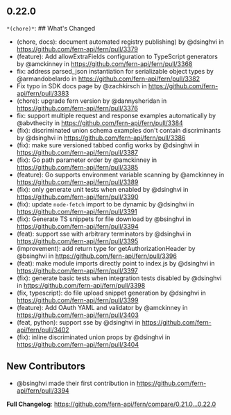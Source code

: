 ## 0.22.0
`*(chore)*`: ## What's Changed
* (chore, docs): document automated registry publishing) by @dsinghvi in https://github.com/fern-api/fern/pull/3379
* (feature): Add allowExtraFields configuration to TypeScript generators by @amckinney in https://github.com/fern-api/fern/pull/3368
* fix: address parsed_json instantiation for serializable object types by @armandobelardo in https://github.com/fern-api/fern/pull/3382
* Fix typo in SDK docs page by @zachkirsch in https://github.com/fern-api/fern/pull/3383
* (chore): upgrade fern version by @dannysheridan in https://github.com/fern-api/fern/pull/3376
* fix: support multiple request and response examples automatically by @abvthecity in https://github.com/fern-api/fern/pull/3384
* (fix): discriminated union schema examples don't contain discriminants by @dsinghvi in https://github.com/fern-api/fern/pull/3386
* (fix): make sure versioned tabbed config works by @dsinghvi in https://github.com/fern-api/fern/pull/3387
* (fix): Go path parameter order by @amckinney in https://github.com/fern-api/fern/pull/3385
* (feature): Go supports environment variable scanning by @amckinney in https://github.com/fern-api/fern/pull/3389
* (fix): only generate unit tests when enabled by @dsinghvi in https://github.com/fern-api/fern/pull/3390
* (fix): update `node-fetch` import to be dynamic by @dsinghvi in https://github.com/fern-api/fern/pull/3391
* (fix): Generate TS snippets for file download by @bsinghvi in https://github.com/fern-api/fern/pull/3394
* (feat): support sse with arbitrary terminators by @dsinghvi in https://github.com/fern-api/fern/pull/3395
* (improvement): add return type for getAuthorizationHeader by @bsinghvi in https://github.com/fern-api/fern/pull/3396
* (feat): make module imports directly point to index.js by @dsinghvi in https://github.com/fern-api/fern/pull/3397
* (fix): generate basic tests when integration tests disabled by @dsinghvi in https://github.com/fern-api/fern/pull/3398
* (fix, typescript): do file upload snippet generation by @dsinghvi in https://github.com/fern-api/fern/pull/3399
* (feature): Add OAuth YAML and validator by @amckinney in https://github.com/fern-api/fern/pull/3403
* (feat, python): support sse by @dsinghvi in https://github.com/fern-api/fern/pull/3402
* (fix): inline discriminated union props by @dsinghvi in https://github.com/fern-api/fern/pull/3404

## New Contributors
* @bsinghvi made their first contribution in https://github.com/fern-api/fern/pull/3394

**Full Changelog**: https://github.com/fern-api/fern/compare/0.21.0...0.22.0

